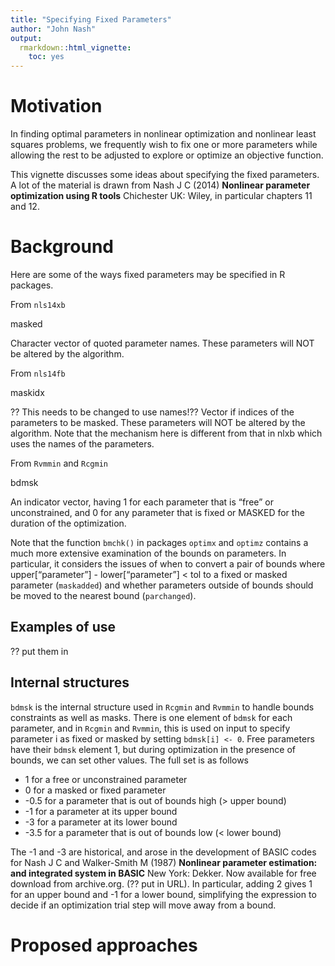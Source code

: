 ```yaml
---
title: "Specifying Fixed Parameters"
author: "John Nash"
output:
  rmarkdown::html_vignette:
    toc: yes
---
```


# Motivation

In finding optimal parameters in nonlinear optimization and nonlinear 
least squares problems, we frequently wish to fix one or more parameters
while allowing the rest to be adjusted to explore or optimize an objective 
function. 

This vignette discusses some ideas about specifying the fixed parameters. A 
lot of the material is drawn from Nash J C (2014) **Nonlinear parameter 
optimization using R tools** Chichester UK: Wiley, in particular chapters
11 and 12.

# Background

Here are some of the ways fixed parameters may be specified in R packages.

From `nls14xb`

masked  

Character vector of quoted parameter names. These parameters will NOT be altered by the algorithm.

From `nls14fb`

maskidx  

?? This needs to be changed to use names!?? Vector if indices of the parameters to be masked. 
These parameters will NOT be altered by the algorithm. Note that the mechanism here is different 
from that in nlxb which uses the names of the parameters.

From `Rvmmin` and `Rcgmin`

bdmsk  

An indicator vector, having 1 for each parameter that is "free" or unconstrained, and 0 for 
any parameter that is fixed or MASKED for the duration of the optimization.

Note that the function ``bmchk()`` in packages ``optimx`` and ``optimz`` contains a much more
extensive examination of the bounds on parameters. In particular, it considers the issues of 
when to convert a pair of bounds  where upper["parameter"] - lower["parameter"] < tol to a
fixed or masked parameter (`maskadded`) and whether parameters outside of bounds should be
moved to the nearest bound (`parchanged`).

## Examples of use

?? put them in


## Internal structures

`bdmsk` is the internal structure used in `Rcgmin` and `Rvmmin` to handle bounds constraints as well as masks.
There is one element of `bdmsk` for each parameter, and in `Rcgmin` and `Rvmmin`, this is used on input to 
specify parameter i as fixed or masked by setting `bdmsk[i] <- 0`. Free parameters have their `bdmsk` element 1,
but during optimization in the presence of bounds, we can set other values. The full set is as follows

* 1 for a free or unconstrained parameter
* 0 for a masked or fixed parameter
* -0.5 for a parameter that is out of bounds high (> upper bound)
* -1 for a parameter at its upper bound
* -3 for a parameter at its lower bound
* -3.5 for a parameter that is out of bounds low (< lower bound)

The -1 and -3 are historical, and arose in the development of BASIC codes for Nash J C and Walker-Smith M (1987)
**Nonlinear parameter estimation: and integrated system in BASIC** New York: Dekker. Now available for free download
from archive.org. (?? put in URL). In particular, adding 2 gives 1 for an upper bound and -1 for a lower bound, 
simplifying the expression to decide if an optimization trial step will move away from a bound.

# Proposed approaches

